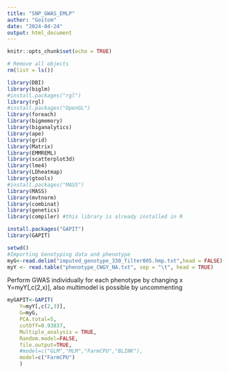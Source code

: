 ```yaml
---
title: "SNP_GWAS_EMLP"
author: "Goitom"
date: "2024-04-24"
output: html_document
---
```


```r
knitr::opts_chunk$set(echo = TRUE)
```

```r
# Remove all objects
rm(list = ls())
```

```r
library(DBI)
library(biglm)
#install.packages("rgl")
library(rgl)
#install.packages("OpenGL")
library(foreach)
library(bigmemory) 
library(biganalytics)
library(ape)
library(grid)
library(Matrix)
library(EMMREML)
library(scatterplot3d)
library(lme4)
library(LDheatmap)
library(gtools)
#install.packages("MASS")
library(MASS)
library(mvtnorm)
library(combinat)
library(genetics)
library(compiler) #this library is already installed in R
```

```r
install.packages("GAPIT")
library(GAPIT)
```

```r
setwd()
#Importing Genotyping data and phenotype 
myG<-read.delim("imputed_genotype_330_filter005.hmp.txt",head = FALSE)
myY <- read.table("phenotype_CWGY_NA.txt", sep = "\t", head = TRUE)
```

Perform GWAS individually for each phenotype by changing x Y=myY[,c(2,x)], also multimodel is possible
by uncommenting
```r
myGAPIT<-GAPIT(
    Y=myY[,c(2,3)],
    G=myG,
    PCA.total=5,
    cutOff=0.93837,
    Multiple_analysis = TRUE,
    Random.model=FALSE,
    file.output=TRUE,
    #model=c("GLM","MLM","FarmCPU","BLINK"),
    model=c("FarmCPU")
    )
    
```


